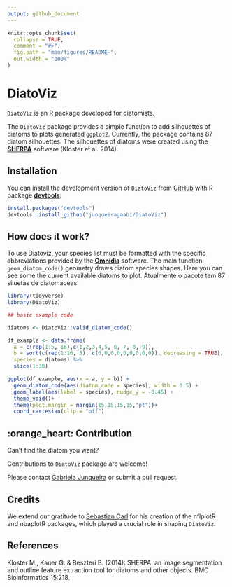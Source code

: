 ```yaml
---
output: github_document
---
```


<!-- README.md is generated from README.Rmd. Please edit that file -->

```r
knitr::opts_chunk$set(
  collapse = TRUE,
  comment = "#>",
  fig.path = "man/figures/README-",
  out.width = "100%"
)
```

# DiatoViz

<!-- badges: start -->
<!-- badges: end -->

`DiatoViz` is an R package developed for diatomists.

The `DiatoViz` package provides a simple function to add silhouettes of diatoms to plots generated `ggplot2`. Currently, the package contains 87 diatom silhouettes. The silhouettes of diatoms were created using the [**SHERPA**](https://www.uni-due.de/phykologie/sherpa) software (Kloster et al. 2014).

## Installation

You can install the development version of `DiatoViz` from [GitHub](https://github.com/) with R package [**devtools**](https://cran.r-project.org/package=devtools):

``` r
install.packages("devtools")
devtools::install_github("junqueiragaabi/DiatoViz")
```

## How does it work?

To use Diatoviz, your species list must be formatted with the specific abbreviations provided by the [**Omnidia**](https://omnidia.fr/en/) software. The main function `geom_diatom_code()` geometry draws diatom species shapes. Here you can see some the current available diatoms to plot. Atualmente o pacote tem 87 siluetas de diatomaceas.

```r
library(tidyverse)
library(DiatoViz)

## basic example code

diatoms <- DiatoViz::valid_diatom_code()

df_example <- data.frame(
  a = c(rep(1:5, 16),c(1,2,3,4,5, 6, 7, 8, 9)),
  b = sort(c(rep(1:16, 5), c(0,0,0,0,0,0,0,0,0)), decreasing = TRUE),
  species = diatoms) %>%
  slice(1:30)

ggplot(df_example, aes(x = a, y = b)) +
  geom_diatom_code(aes(diatom_code = species), width = 0.5) +
  geom_label(aes(label = species), nudge_y = -0.45) +
  theme_void()+
  theme(plot.margin = margin(15,15,15,15,"pt"))+
  coord_cartesian(clip = "off")
```

## :orange_heart: Contribution 

Can't find the diatom you want?

Contributions to `DiatoViz` package are welcome! 

Please contact [Gabriela Junqueira](mailto:mgjn.junqueira@gmail.com) or submit a pull request. 

## Credits

We extend our gratitude to [Sebastian Carl](https://github.com/mrcaseb) for his creation of the nflplotR and nbaplotR packages, which played a crucial role in shaping `DiatoViz`.

## References

Kloster M., Kauer G. & Beszteri B. (2014): SHERPA: an image segmentation and outline feature extraction tool for diatoms and other objects. BMC Bioinformatics 15:218.

